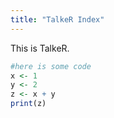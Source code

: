 ```yaml
---
title: "TalkeR Index"
---
```


This is TalkeR.


```r
#here is some code
x <- 1
y <- 2
z <- x + y
print(z)

```


